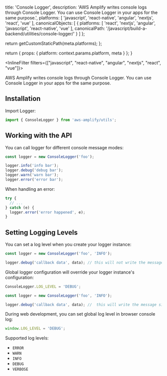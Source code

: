 
  title: 'Console Logger',
  description:
    'AWS Amplify writes console logs through Console Logger. You can use Console Logger in your apps for the same purpose.',
  platforms: [
    'javascript',
    'react-native',
    'angular',
    'nextjs',
    'react',
    'vue'
  ],
  canonicalObjects: [
    {
      platforms: [
        'react',
        'nextjs',
        'angular',
        'javascript',
        'react-native',
        'vue'
      ],
      canonicalPath: '/javascript/build-a-backend/utilities/console-logger/'
    }
  ]
};

  return getCustomStaticPath(meta.platforms);
};

  return {
    props: {
      platform: context.params.platform,
      meta
    }
  };
}

<InlineFilter filters={["javascript", "react-native", "angular", "nextjs", "react", "vue"]}>

AWS Amplify writes console logs through Console Logger. You can use Console Logger in your apps for the same purpose.

## Installation

Import Logger:

```javascript
import { ConsoleLogger } from 'aws-amplify/utils';
```

## Working with the API

You can call logger for different console message modes:

```javascript
const logger = new ConsoleLogger('foo');

logger.info('info bar');
logger.debug('debug bar');
logger.warn('warn bar');
logger.error('error bar');
```

When handling an error:

```javascript
try {
  // ...
} catch (e) {
  logger.error('error happened', e);
}
```

## Setting Logging Levels

You can set a log level when you create your logger instance:

```javascript
const logger = new ConsoleLogger('foo', 'INFO');

logger.debug('callback data', data); // this will not write the message
```

Global logger configuration will override your logger instance's configuration:

```javascript
ConsoleLogger.LOG_LEVEL = 'DEBUG';

const logger = new ConsoleLogger('foo', 'INFO');

logger.debug('callback data', data); //  this will write the message since the global log level is 'DEBUG'
```

During web development, you can set global log level in browser console log:

```javascript
window.LOG_LEVEL = 'DEBUG';
```

Supported log levels:

- `ERROR`
- `WARN`
- `INFO`
- `DEBUG`
- `VERBOSE`

</InlineFilter>
